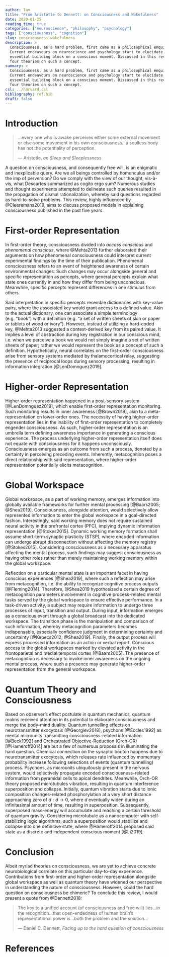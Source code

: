 ```yaml
---
author: lam
title: "From Aristotle to Dennett: on Consciousness and Wakefulness"
date: 2020-01-25
reading_time: true
categories: ["neuroscience", "philosophy", "psychology"]
tags: ["consciousness", "cognition"]
slug: consciousness-wakefulness
description: >
  Consciousness, as a hard problem, first came as a philosophical enquiry.
  Current endeavours on neuroscience and psychology start to elucidate the
  essential building block on a conscious moment. Discussed in this review are
  four theories on such a concept.
summary: >
  Consciousness, as a hard problem, first came as a philosophical enquiry.
  Current endeavours on neuroscience and psychology start to elucidate the
  essential building block on a conscious moment. Discussed in this review are
  four theories on such a concept.
csl: ../harvard.csl
bibliography: ref.bib
draft: false
---
```


# Introduction

> ...every one who is awake perceives either some external movement or else some
> movement in his own consciousness...a soulless body has not the potentiality
> of perception.  
>  
> --- Aristotle, *on Sleep and Sleeplessness*

A question on consciousness, and consequently free will, is an enigmatic and
inexplicable query. Are we all beings controlled by homunculus and/or the imp
of perversion? Do we comply with the view of our thought, vis-à-vis, what
Descartes summarized as cogito ergo sum? Numerous studies and thought
experiments attempted to delineate such queries resulted in the propagation of
dismal rationalization, whereby said questions regarded as hard-to-solve
problems. This review, highly influenced by @Cleeremans2019, aims to
discuss proposed models in explaining consciousness published in the past five
years.

# First-order Representation

In first-order theory, consciousness divided into *access conscious* and
*phenomenal conscious*, where @Mehta2013 further elaborated their arguments on
how phenomenal consciousness could interpret current experimental findings by
the time of their publication.  Phenomenal consciousness refers to an event of
heightened awareness of certain environmental changes. Such changes may occur
alongside general and specific representation as percepts, where general
percepts explain what state ones currently in and how they differ from being
unconscious. Meanwhile, specific percepts represent differences in one stimulus
from others.

Said interpretation in specific percepts resemble dictionaries with key-value
pairs, where the associated key would grant access to a defined value. Akin to
the actual dictionary, one can associate a simple terminology (e.g.  "book")
with a definition (e.g. "a set of written sheets of skin or paper or tablets of
wood or ivory").  However, instead of utilizing a hard-coded key, @Mehta2013
suggested a context-derived key from its paired value. It implies a level of
abstraction during key registration in our conscious mind, i.e. when we
perceive a book we would not simply imagine a set of written sheets of paper;
rather we would represent the book as a concept of such a definition.
Hypothetically, neural correlates on the first-order consciousness arise from
sensory systems mediated by thalamocortical relay, suggesting the presence of
reciprocal loops during sensory processing, resulting in information
integration [@LenDomnguez2019].

# Higher-order Representation

Higher-order representation happened in a post-sensory system
[@LenDomnguez2019], which enable first-order representation monitoring. Such
monitoring results in inner awareness [@Brown2019], akin to a
meta-representation on lower-order ones. The necessity of having higher-order
representation lies in the inability of first-order representation to
completely engender consciousness. As such, higher-order representation is an
umbrella term defining awareness importance in generating a conscious
experience. The process underlying higher-order representation itself does not
equate with consciousness for it happens unconsciously. Consciousness emerges
as an outcome from such a process, denoted by a certainty in perceiving
preceding events. Inherently, metacognition poses a direct relationship with
said representation, where higher-order representation potentially elicits
metacognition.

# Global Workspace

Global workspace, as a part of working memory, emerges information into
globally available frameworks for further mental processing [@Baars2005;
@Shea2019].  Consciousness, alongside attention, would selectively allow
represented information to enter the global workspace in a goal-directed
fashion.  Interestingly, said working memory does not require sustained neural
activity in the prefrontal cortex (PFC), implying dynamic information
representation [@Stokes2015]. Dynamic working memory formation shall assume
short-term synaptic plasticity (STSP), where encoded information can undergo
abrupt disconnection without affecting the memory registry [@Stokes2015].
Considering consciousness as a necessary apparatus affecting the mental process,
such findings may suggest consciousness as having other roles rather than
merely maintaining working memory within the global workspace.

Reflection on a particular mental state is an important facet in having
conscious experiences [@Shea2019], where such a reflection may arise from
metacognition, i.e. the ability to recognize cognitive process outputs
[@Fleming2014]. Therefore, @Shea2019 hypothesized a certain degree of
metacognition parameters involvement in cognitive process-related mental tasks
served by the global workspace to ensure effective performance. In a
task-driven activity, a subject may require information to undergo three
processes of input, transition and output. During input, information emerges as
a conscious event through a global broadcast into the dedicated workspace. The
transition phase is the manipulation and comparison of such information,
whereby metacognition parameters becomes indispensable, especially confidence
judgment in determining certainty and uncertainty [@Kepecs2012; @Shea2019].
Finally, the output process will express processed information as an action or
verbal report. Conscious access to the global workspaces marked by elevated
activity in the frontoparietal and medial temporal cortex [@Baars2005]. The
presence of metacognition is necessary to invoke inner awareness on the ongoing
mental process, where such a presence may generate higher-order representation
from the general workspace.

# Quantum Theory and Consciousness

Based on observer's effect postulate in quantum mechanics, quantum realms
received attention in its potential to elaborate consciousness and merge the
body-mind duality. Quantum tunnelling effects on neurotransmitter exocytosis
[@Georgiev2018], psychons [@Eccles1992] as mental microunits transmitting
consciousness-related information [@Beck1992] and Orchestrated
Objective-Reduction (Orch-OR) [@Hameroff2014] are but a few of numerous
proposals in illuminating the hard question. Chemical connection on the
synaptic bouton happens due to neurotransmitter exocytosis, which releases rate
influenced by momentary probability increase following selections of events
(quantum tunnelling) process. Psychons, as microunits ubiquitously present in
the nervous system, would selectively propagate encoded consciousness-related
information from pyramidal cells to apical dendrites. Meanwhile, Orch-OR theory
proposed microtubules vibration, resulting in quantum interference
superposition and collapse. Initially, quantum vibration starts due to ionic
composition changes-related phosphorylation at a very short distance
approaching zero of $d: d \to 0$, where $d$ eventually widen during an
infinitesimal amount of time, resulting in superposition. Subsequently,
superposed mass-energy will accumulate and reaching a certain threshold of
quantum gravity. Considering microtubule as a nanocomputer with
self-stabilizing logic algorithms, such a superposition would stabilize and
collapse into one definitive state, where @Hameroff2014 proposed said state as
a discrete and independent conscious moment [@Li2019].

# Conclusion

Albeit myriad theories on consciousness, we are yet to achieve concrete
neurobiological correlate on this particular day-to-day experience.
Contributions from first-order and higher-order representation alongside global
workspace as well as quantum theory have widened our perspective in understanding
the nature of consciousness. However, could the hard question on consciousness
be chimeric? To conclude this review, I would present a
quote from @Dennett2018:

> The key to a unified account (of consciousness and free will) lies...in the
> recognition...that open-endedness of human brain's representational power
> is...both the problem and the solution...  
>  
> --- Daniel C. Dennett, *Facing up to the hard question of consciousness*

# References

